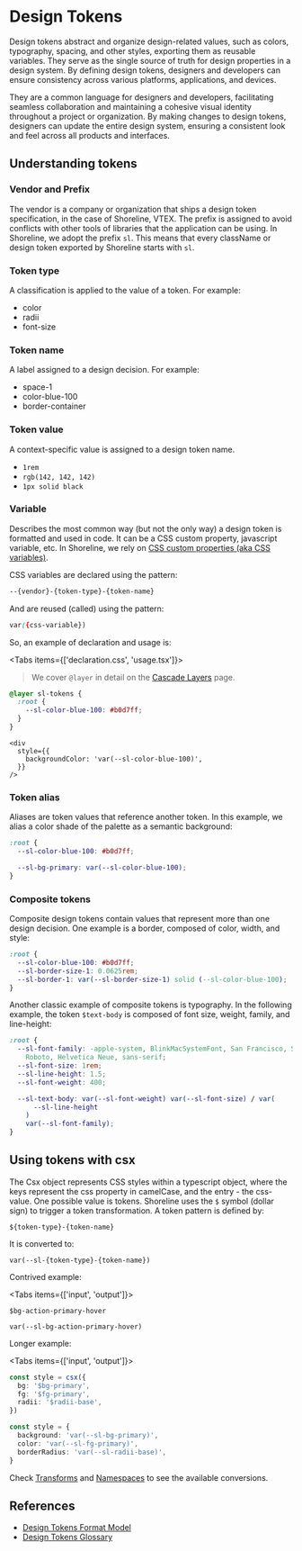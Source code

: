 
# Design Tokens

Design tokens abstract and organize design-related values, such as colors, typography, spacing, and other styles, exporting them as reusable variables. They serve as the single source of truth for design properties in a design system. By defining design tokens, designers and developers can ensure consistency across various platforms, applications, and devices.

They are a common language for designers and developers, facilitating seamless collaboration and maintaining a cohesive visual identity throughout a project or organization. By making changes to design tokens, designers can update the entire design system, ensuring a consistent look and feel across all products and interfaces.

## Understanding tokens

### Vendor and Prefix

The vendor is a company or organization that ships a design token specification, in the case of Shoreline, VTEX. The prefix is assigned to avoid conflicts with other tools of libraries that the application can be using. In Shoreline, we adopt the prefix `sl`. This means that every className or design token exported by Shoreline starts with `sl`.

### Token type

A classification is applied to the value of a token. For example:

- color
- radii
- font-size

### Token name

A label assigned to a design decision. For example:

- space-1
- color-blue-100
- border-container

### Token value

A context-specific value is assigned to a design token name.

- `1rem`
- `rgb(142, 142, 142)`
- `1px solid black`

### Variable

Describes the most common way (but not the only way) a design token is formatted and used in code. It can be a CSS custom property, javascript variable, etc. In Shoreline, we rely on [CSS custom properties (aka CSS variables)](https://developer.mozilla.org/en-US/docs/Web/CSS/Using_CSS_custom_properties).

CSS variables are declared using the pattern:

```css
--{vendor}-{token-type}-{token-name}
```

And are reused (called) using the pattern:

```css
var({css-variable})
```

So, an example of declaration and usage is:

<Tabs items={['declaration.css', 'usage.tsx']}>

<Tab>

> We cover `@layer` in detail on the [Cascade Layers](./cascade-layers) page.

```css
@layer sl-tokens {
  :root {
    --sl-color-blue-100: #b0d7ff;
  }
}
```

</Tab>

<Tab>

```tsx
<div
  style={{
    backgroundColor: 'var(--sl-color-blue-100)',
  }}
/>
```

</Tab>

</Tabs>

### Token alias

Aliases are token values that reference another token. In this example, we alias a color shade of the palette as a semantic background:

```css
:root {
  --sl-color-blue-100: #b0d7ff;

  --sl-bg-primary: var(--sl-color-blue-100);
}
```

### Composite tokens

Composite design tokens contain values that represent more than one design decision. One example is a border, composed of color, width, and style:

```css
:root {
  --sl-color-blue-100: #b0d7ff;
  --sl-border-size-1: 0.0625rem;
  --sl-border-1: var(--sl-border-size-1) solid (--sl-color-blue-100);
}
```

Another classic example of composite tokens is typography. In the following example, the token `$text-body` is composed of font size, weight, family, and line-height:

```css
:root {
  --sl-font-family: -apple-system, BlinkMacSystemFont, San Francisco, Segoe UI,
    Roboto, Helvetica Neue, sans-serif;
  --sl-font-size: 1rem;
  --sl-line-height: 1.5;
  --sl-font-weight: 400;

  --sl-text-body: var(--sl-font-weight) var(--sl-font-size) / var(
      --sl-line-height
    )
    var(--sl-font-family);
}
```

## Using tokens with csx

The Csx object represents CSS styles within a typescript object, where the keys represent the css property in camelCase, and the entry - the css-value. One possible value is tokens. Shoreline uses the `$` symbol (dollar sign) to trigger a token transformation. A token pattern is defined by:

```
${token-type}-{token-name}
```

It is converted to:

```
var(--sl-{token-type}-{token-name})
```

Contrived example:

<Tabs items={['input', 'output']}>

<Tab>

```
$bg-action-primary-hover
```

</Tab>

<Tab>

```
var(--sl-bg-action-primary-hover)
```

</Tab>

</Tabs>

Longer example:

<Tabs items={['input', 'output']}>

<Tab>

```ts
const style = csx({
  bg: '$bg-primary',
  fg: '$fg-primary',
  radii: '$radii-base',
})
```

</Tab>

<Tab>

```ts
const style = {
  background: 'var(--sl-bg-primary)',
  color: 'var(--sl-fg-primary)',
  borderRadius: 'var(--sl-radii-base)',
}
```

</Tab>

</Tabs>

Check [Transforms](./transforms) and [Namespaces](./namespaces) to see the available conversions.

## References

- [Design Tokens Format Model](https://tr.designtokens.org/format/)
- [Design Tokens Glossary](https://www.designtokens.org/glossary/)
